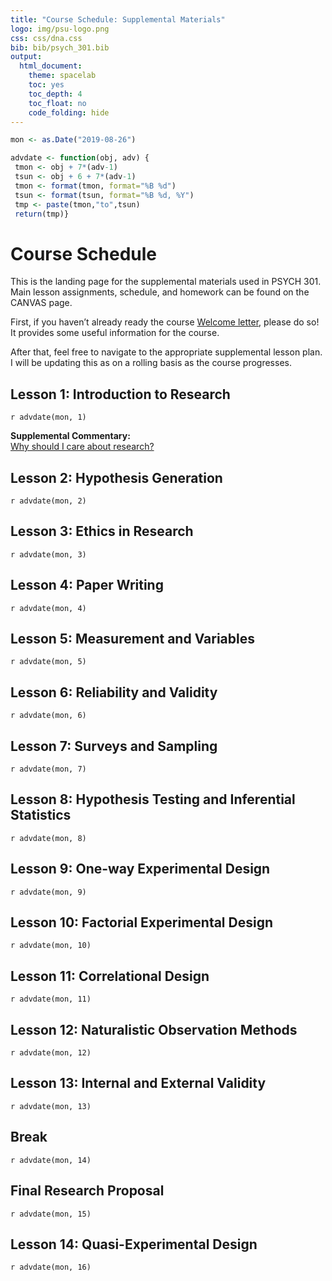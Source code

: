 ```yaml
---
title: "Course Schedule: Supplemental Materials"
logo: img/psu-logo.png
css: css/dna.css
bib: bib/psych_301.bib
output: 
  html_document:
    theme: spacelab
    toc: yes
    toc_depth: 4
    toc_float: no
    code_folding: hide
---
```


```r
mon <- as.Date("2019-08-26")

advdate <- function(obj, adv) {
 tmon <- obj + 7*(adv-1)
 tsun <- obj + 6 + 7*(adv-1)
 tmon <- format(tmon, format="%B %d")
 tsun <- format(tsun, format="%B %d, %Y")
 tmp <- paste(tmon,"to",tsun)
 return(tmp)}
```


# Course Schedule
This is the landing page for the supplemental materials used in PSYCH 301. Main lesson assignments, schedule,
and homework can be found on the CANVAS page.

First, if you haven't already ready the course [Welcome letter](welcome.html), please do so! It provides some useful
information for the course.

After that, feel free to navigate to the appropriate supplemental lesson plan. I will be updating this as
on a rolling basis as the course progresses.

## Lesson 1: Introduction to Research
`r advdate(mon, 1)`

**Supplemental Commentary:** \
[Why should I care about research?](lessons/important_research.html)

## Lesson 2: Hypothesis Generation
`r advdate(mon, 2)`

## Lesson 3: Ethics in Research
`r advdate(mon, 3)`

## Lesson 4: Paper Writing
`r advdate(mon, 4)`

## Lesson 5: Measurement and Variables
`r advdate(mon, 5)`

## Lesson 6: Reliability and Validity
`r advdate(mon, 6)`

## Lesson 7: Surveys and Sampling
`r advdate(mon, 7)`

## Lesson 8: Hypothesis Testing and Inferential Statistics
`r advdate(mon, 8)`

## Lesson 9: One-way Experimental Design
`r advdate(mon, 9)`

## Lesson 10: Factorial Experimental Design
`r advdate(mon, 10)`

## Lesson 11: Correlational Design
`r advdate(mon, 11)`

## Lesson 12: Naturalistic Observation Methods
`r advdate(mon, 12)`

## Lesson 13: Internal and External Validity
`r advdate(mon, 13)`

## Break
`r advdate(mon, 14)`

## Final Research Proposal
`r advdate(mon, 15)`

## Lesson 14: Quasi-Experimental Design
`r advdate(mon, 16)`
